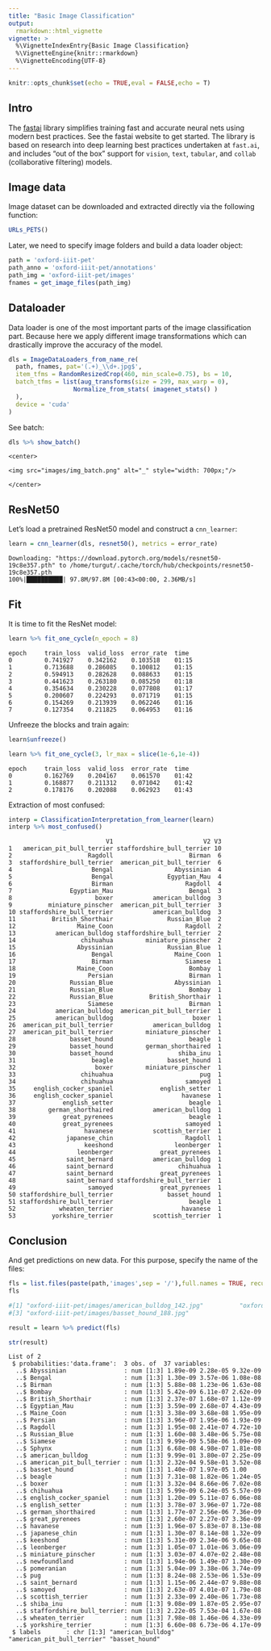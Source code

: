 ```yaml
---
title: "Basic Image Classification"
output:
  rmarkdown::html_vignette
vignette: >
  %\VignetteIndexEntry{Basic Image Classification}
  %\VignetteEngine{knitr::rmarkdown}
  %\VignetteEncoding{UTF-8}
---
```


```r
knitr::opts_chunk$set(echo = TRUE,eval = FALSE,echo = T)
```

## Intro

The [fastai](https://github.com/fastai/fastai) library simplifies training fast and accurate neural nets using modern best practices. See the fastai website to get started. The library is based on research into deep learning best practices undertaken at ```fast.ai```, and includes "out of the box" support for ```vision```, ```text```, ```tabular```, and ```collab``` (collaborative filtering) models. 


## Image data

Image dataset can be downloaded and extracted directly via the following function:

```r
URLs_PETS()
```

Later, we need to specify image folders and build a data loader object:

```r
path = 'oxford-iiit-pet'
path_anno = 'oxford-iiit-pet/annotations'
path_img = 'oxford-iiit-pet/images'
fnames = get_image_files(path_img)
```


## Dataloader

Data loader is one of the most important parts of the image classification part. Because here we apply different image transformations which can drastically improve the accuracy of the model.

```r
dls = ImageDataLoaders_from_name_re(
  path, fnames, pat='(.+)_\\d+.jpg$',
  item_tfms = RandomResizedCrop(460, min_scale=0.75), bs = 10,
  batch_tfms = list(aug_transforms(size = 299, max_warp = 0),
                  Normalize_from_stats( imagenet_stats() )
  ),
  device = 'cuda'
)
```

See batch:

```r
dls %>% show_batch()
```

```
<center>

<img src="images/img_batch.png" alt="_" style="width: 700px;"/>

</center>
```

## ResNet50

Let's load a pretrained ResNet50 model and construct a ```cnn_learner```:

```r
learn = cnn_learner(dls, resnet50(), metrics = error_rate)
```

```
Downloading: "https://download.pytorch.org/models/resnet50-19c8e357.pth" to /home/turgut/.cache/torch/hub/checkpoints/resnet50-19c8e357.pth
100%|██████████| 97.8M/97.8M [00:43<00:00, 2.36MB/s]
```

## Fit

It is time to fit the ResNet model:

```r
learn %>% fit_one_cycle(n_epoch = 8)
```

```
epoch     train_loss  valid_loss  error_rate  time    
0         0.741927    0.342162    0.103518    01:15     
1         0.713688    0.286085    0.100812    01:15     
2         0.594913    0.282628    0.088633    01:15     
3         0.441623    0.263180    0.085250    01:18     
4         0.354634    0.230228    0.077808    01:17     
5         0.200607    0.224293    0.071719    01:15     
6         0.154269    0.213939    0.062246    01:16     
7         0.127354    0.211825    0.064953    01:16 
```

Unfreeze the blocks and train again:

```r
learn$unfreeze()

learn %>% fit_one_cycle(3, lr_max = slice(1e-6,1e-4))
```

```
epoch     train_loss  valid_loss  error_rate  time    
0         0.162769    0.204167    0.061570    01:42     
1         0.168877    0.211312    0.071042    01:42     
2         0.178176    0.202088    0.062923    01:43 
```

Extraction of most confused:

```r
interp = ClassificationInterpretation_from_learner(learn)
interp %>% most_confused()
```

```
                           V1                         V2 V3
1   american_pit_bull_terrier staffordshire_bull_terrier 10
2                     Ragdoll                     Birman  6
3  staffordshire_bull_terrier  american_pit_bull_terrier  6
4                      Bengal                 Abyssinian  4
5                      Bengal               Egyptian_Mau  4
6                      Birman                    Ragdoll  4
7                Egyptian_Mau                     Bengal  3
8                       boxer           american_bulldog  3
9          miniature_pinscher  american_pit_bull_terrier  3
10 staffordshire_bull_terrier           american_bulldog  3
11          British_Shorthair               Russian_Blue  2
12                 Maine_Coon                    Ragdoll  2
13           american_bulldog staffordshire_bull_terrier  2
14                  chihuahua         miniature_pinscher  2
15                 Abyssinian               Russian_Blue  1
16                     Bengal                 Maine_Coon  1
17                     Birman                    Siamese  1
18                 Maine_Coon                     Bombay  1
19                    Persian                     Birman  1
20               Russian_Blue                 Abyssinian  1
21               Russian_Blue                     Bombay  1
22               Russian_Blue          British_Shorthair  1
23                    Siamese                     Birman  1
24           american_bulldog  american_pit_bull_terrier  1
25           american_bulldog                      boxer  1
26  american_pit_bull_terrier           american_bulldog  1
27  american_pit_bull_terrier         miniature_pinscher  1
28               basset_hound                     beagle  1
29               basset_hound         german_shorthaired  1
30               basset_hound                  shiba_inu  1
31                     beagle               basset_hound  1
32                      boxer         miniature_pinscher  1
33                  chihuahua                        pug  1
34                  chihuahua                    samoyed  1
35     english_cocker_spaniel             english_setter  1
36     english_cocker_spaniel                   havanese  1
37             english_setter                     beagle  1
38         german_shorthaired           american_bulldog  1
39             great_pyrenees                     beagle  1
40             great_pyrenees                    samoyed  1
41                   havanese           scottish_terrier  1
42              japanese_chin                    Ragdoll  1
43                   keeshond                 leonberger  1
44                 leonberger             great_pyrenees  1
45              saint_bernard           american_bulldog  1
46              saint_bernard                  chihuahua  1
47              saint_bernard             great_pyrenees  1
48              saint_bernard staffordshire_bull_terrier  1
49                    samoyed             great_pyrenees  1
50 staffordshire_bull_terrier               basset_hound  1
51 staffordshire_bull_terrier                     beagle  1
52            wheaten_terrier                   havanese  1
53          yorkshire_terrier           scottish_terrier  1
```

## Conclusion

And get predictions on new data. For this purpose, specify the name of the files:

```r
fls = list.files(paste(path,'images',sep = '/'),full.names = TRUE, recursive = TRUE)[c(250,500,700)]
fls

#[1] "oxford-iiit-pet/images/american_bulldog_142.jpg"          "oxford-iiit-pet/images/american_pit_bull_terrier_188.jpg"
#[3] "oxford-iiit-pet/images/basset_hound_188.jpg"      

result = learn %>% predict(fls)

str(result)
```

```
List of 2
 $ probabilities:'data.frame':	3 obs. of  37 variables:
  ..$ Abyssinian                : num [1:3] 1.89e-09 2.28e-05 9.32e-09
  ..$ Bengal                    : num [1:3] 1.30e-09 3.57e-06 1.08e-08
  ..$ Birman                    : num [1:3] 5.88e-08 1.23e-06 1.63e-08
  ..$ Bombay                    : num [1:3] 5.42e-09 6.11e-07 2.62e-09
  ..$ British_Shorthair         : num [1:3] 2.37e-07 1.68e-07 1.12e-09
  ..$ Egyptian_Mau              : num [1:3] 3.59e-09 2.68e-07 4.43e-09
  ..$ Maine_Coon                : num [1:3] 3.38e-09 3.68e-08 1.95e-09
  ..$ Persian                   : num [1:3] 3.96e-07 1.95e-06 1.93e-09
  ..$ Ragdoll                   : num [1:3] 1.95e-08 2.41e-07 4.72e-10
  ..$ Russian_Blue              : num [1:3] 1.60e-08 3.48e-06 5.75e-08
  ..$ Siamese                   : num [1:3] 9.99e-09 5.58e-06 1.09e-09
  ..$ Sphynx                    : num [1:3] 6.68e-08 4.98e-07 1.81e-08
  ..$ american_bulldog          : num [1:3] 9.99e-01 3.80e-07 2.25e-09
  ..$ american_pit_bull_terrier : num [1:3] 2.32e-04 9.58e-01 3.52e-08
  ..$ basset_hound              : num [1:3] 1.40e-07 1.97e-05 1.00
  ..$ beagle                    : num [1:3] 7.31e-08 1.82e-06 1.24e-05
  ..$ boxer                     : num [1:3] 3.32e-04 8.66e-06 7.02e-08
  ..$ chihuahua                 : num [1:3] 5.99e-09 6.24e-05 5.57e-09
  ..$ english_cocker_spaniel    : num [1:3] 1.20e-09 5.11e-07 6.06e-08
  ..$ english_setter            : num [1:3] 3.78e-07 3.96e-07 1.72e-08
  ..$ german_shorthaired        : num [1:3] 1.77e-07 2.56e-06 7.36e-09
  ..$ great_pyrenees            : num [1:3] 2.60e-07 2.27e-07 3.36e-09
  ..$ havanese                  : num [1:3] 1.96e-07 5.83e-07 8.13e-08
  ..$ japanese_chin             : num [1:3] 1.30e-07 8.14e-08 1.32e-09
  ..$ keeshond                  : num [1:3] 5.31e-09 2.34e-06 9.65e-08
  ..$ leonberger                : num [1:3] 1.05e-07 1.01e-06 3.06e-09
  ..$ miniature_pinscher        : num [1:3] 3.03e-07 4.07e-02 2.48e-08
  ..$ newfoundland              : num [1:3] 1.94e-06 1.49e-07 1.30e-09
  ..$ pomeranian                : num [1:3] 5.04e-09 3.38e-06 3.74e-09
  ..$ pug                       : num [1:3] 8.24e-08 2.53e-06 1.53e-09
  ..$ saint_bernard             : num [1:3] 1.15e-06 2.44e-07 9.88e-08
  ..$ samoyed                   : num [1:3] 2.63e-07 4.01e-07 1.79e-08
  ..$ scottish_terrier          : num [1:3] 2.33e-09 2.40e-06 1.73e-08
  ..$ shiba_inu                 : num [1:3] 9.08e-09 1.87e-05 2.95e-07
  ..$ staffordshire_bull_terrier: num [1:3] 2.22e-05 7.53e-04 1.67e-08
  ..$ wheaten_terrier           : num [1:3] 7.98e-08 1.46e-06 4.33e-09
  ..$ yorkshire_terrier         : num [1:3] 6.60e-08 6.73e-06 4.17e-09
 $ labels       : chr [1:3] "american_bulldog" "american_pit_bull_terrier" "basset_hound"
```

